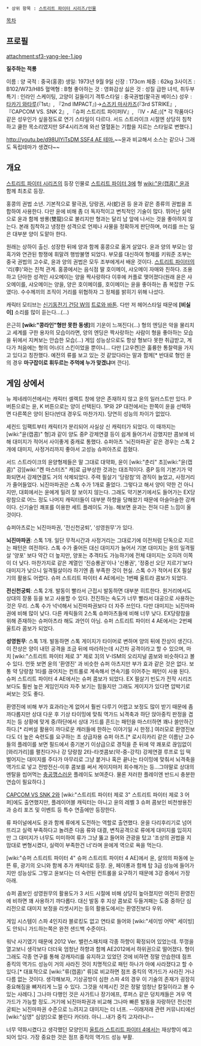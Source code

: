  * 상위 항목 : [[스트리트 파이터 시리즈/인물]]

[[목차]]

== 프로필 ==
attachment:sf3-yang-lee-1.jpg

'''질주하는 적룡'''

이름 : 양
국적 : 중국(홍콩)
생일: 1973년 9월 9일
신장 : 173cm
체중 : 62kg
3사이즈 : B102/W73/H85
혈액형 : B형
좋아하는 것 : 영화감상
싫은 것 : 성질 급한 녀석, 취두부
특기 : 인라인 스케이팅, 고양이 길들이기
격투스타일 : 중국권법(팔극권 베이스)
성우 : [[타카기 와타루]](『1st』, 『2nd IMPACT』)→[[스즈키 마사카즈]](『3rd STRIKE』, 『CAPCOM VS. SNK 2』, 『슈퍼 스트리트 파이퍼IV』, 『IV・AE』)[* 각 작품마다 같은 성우인가 싶을정도로 연기 스타일이 다르다. 서드 스트라이크 시절엔 상당히 침착하고 쿨한 목소리였지만 SF4시리즈에 와선 열혈돋는 기합을 지르는 스타일로 변했다.]

[[http://youtu.be/d98UlYiTsDM SSF4 AE 테마.]]~~윤과 비교해서 소스는 같으나 그래도 독립테마가 생겼다~~

== 개요 ==
[[스트리트 파이터 시리즈]]의 등장 인물로 [[스트리트 파이터 3]]에 형 [[wiki:"윤(캡콤)" 윤]]과 함께 최초로 등장.

홍콩의 권법 소년. 기본적으로 팔극권, 당랑권, 사(蛇)권 등 윤과 같은 종류의 권법을 조합하여 사용한다. 다만 윤에 비해 좀 더 독자적이고 변칙적인 기술이 많다. 뛰어난 실력으로 윤과 함께 쌍룡(雙龍)으로 불리지만 형과는 달리 남 앞에 나서는 것을 좋아하지 않는다. 본래 침착하고 냉정한 성격으로 언제나 사물을 정확하게 판단하며, 머리를 쓰는 일은 대부분 양이 도맡아 한다.

원래는 상하이 출신. 성장한 뒤에 양과 함께 홍콩으로 옮겨 살았다. 윤과 양의 부모는 암흑가와 연관된 항쟁에 휘말려 행방불명 되었다. 부모를 대신하여 형제를 키워준 조부는 중국 권법의 고수로, 윤과 양의 권법은 모두 조부에게서 배운 것이다. [[스트리트 파이터]]의 '리(李)'와는 친척 관계. 홍콩에서는 음식점 딸 호이메이, 샤오메이 자매와 친하다. 조용하고 단아한 성격인 샤오메이는 양을 짝사랑하다 이후에 커플로 맺어졌다(원래 윤은 샤오메이를, 샤오메이는 양을, 양은 호이메이를, 호이메이는 윤을 좋아하는 좀 복잡한 구도였다). 수수께끼의 조직이 거리를 위협하자 그 정체를 밝히기 위해 나섰다.

캐릭터 모티브는 [[신기동전기 건담 W]]의 [[트로와 바톤]].
다만 저 헤어스타일 때문에 '''[비실이]''' 소리를 많이 듣는다...(...)

은근히 '''[wiki:"콩라인"형만 못한 동생]'''의 기운이 느껴진다(...) 형의 엔딩은 악을 물리치고 세계를 구한 용자의 모습이라면, 양의 엔딩은 짝사랑하는 사람이 형을 좋아하는 모습을 뒤에서 지켜보는 안습한 모습(...) 게임 성능상으로도 항상 형보다 못한 취급받고, 게다가 처음에는 형의 어너더 스킨이었을 뿐이니... 다만 [고우켄]은 훌륭한 통찰력을 가지고 있다고 칭찬했다. 예전의 류를 보고 있는 것 같았다라는 말과 함께[* 반대로 형인 윤의 경우 '''마구잡이로 휘두르는 주먹에 누가 맞겠냐'''며 깐다].


== 게임 상에서 ==
뉴 제네레이션에서는 캐릭터 셀렉트 창에 양은 존재하지 않고 윤의 일러스트만 있다. P 버튼으로는 윤, K 버튼으로는 양이 선택된다. 1P와 2P 대전에서는 한쪽이 윤을 선택하면 다른쪽은 양이 된다(반대 경우도 마찬가지). 당연히 성능의 차이가 없었다.

세컨드 임팩트부터 캐릭터가 분리되어 사실상 신 캐릭터가 되었다. 이 때까지는 [wiki:"윤(캡콤)" 형]과 같이 양도 중P 강제연결 등이 쉽게 들어가서 강했지만 콤보에 비해 대미지가 적어서 사이좋게 중캐로 통했다. 슈퍼아츠 '뇌진마파권' 같은 경우는 스톡 2개에 대미지, 사정거리까지 좋아서 고성능 슈퍼아츠로 꼽혔다.

서드 스트라이크의 윤양형제들은 말 그대로 대약화, 윤이 [wiki:"춘리" 초][wiki:"윤(캡콤)" 강][wiki:"켄 마스터즈" 캐]로 급부상한 것과는 대조적이다. 중P 등의 기본기가 약화되면서 강제연결도 거의 삭제되었다. 주력 필살기 '당랑참'의 경직이 늘었고, 사정거리가 줄어들었다. 뇌진마파권은 스톡 수가 1개로 줄었다. 그렇다고 해서 양이 약한 건 아니지만, 대회에서는 윤에게 밀려 잘 보이지 않는다. 그래도 약기본기에서도 들어가는 EX당랑참으로 어느 정도 나머지 캐릭터들이 대부분 하향을 당해왔기 때문에 아슬아슬한 강캐이다. 신기술인 쾌포를 이용한 세트 플레이도 가능. 해보면 윤과는 전혀 다른 느낌이 올 것이다.

슈퍼아츠로는 뇌진마파권, '전신천궁퇴', '성영원무'가 있다.

'''뇌진마파권''': 스톡 1개. 일단 무적시간과 사정거리는 그대로기에 이전처럼 단독으로 지르는 패턴은 여전하다. 스톡 수가 줄어든 대신 대미지가 늘어서 기본 대미지는 윤의 일격필살 '양포' 보다 약간 더 높지만, 양포는 추격타도 가능하기에 전체 대미지는 오히려 이쪽이 더 낮다. 마찬가지로 같은 계열인 '진승룡권'이나 '신룡권', '정중선 오단 지르기'보다 대미지가 낮으니 일격필살이라 하기엔 좀 부족한 것이 현실. 스톡 수가 적어서 EX 필살기의 활용도 어렵다. 슈퍼 스트리트 파이터 4 AE에서는 1번째 울트라 콤보가 되었다.

'''전신천궁퇴''': 스톡 2개. 발동이 빨라서 근접시 발동하면 대부분 히트한다. 원거리에서도 상대의 장풍 등을 보고 사용할 수 있다. 전진하는 속도가 너무 빨라서 대공으로 사용하는 것은 무리. 스톡 수가 넉넉해서 뇌진마파권보다 더 자주 쓰인다. 다만 대미지는 뇌진마파권에 비해 많이 낮다. 다른 캐릭들의 2스톡 슈퍼아츠들에 비해 너무 낮다. EX당랑참을 위해 존재하는 슈퍼아츠라 해도 과언이 아님. 슈퍼 스트리트 파이터 4 AE에서는 2번째 울트라 콤보가 되었다.

'''성영원무''': 스톡 1개. 발동하면 스톡 게이지가 타이머로 변하며 양의 뒤에 잔상이 생긴다. 이 잔상은 양이 내민 공격을 조금 뒤에 따라하는데 시간차 공격이라고 할 수 있으며, 마치 [wiki:"스트리트 파이터 제로 3" 제로 3]의 V-ISM의 오리지널 콤보와 비슷하다고 볼 수 있다. 언뜻 보면 윤의 '환영진' 과 비슷한 슈퍼 아츠지만 부가 효과 같은 것은 없다. 보통 약 당랑참 1타를 끊어치는 컨트롤로 계속해서 연속기를 이어주는 패턴이 사용 된다. 슈퍼 스트리트 파이터 4 AE에서는 슈퍼 콤보가 되었다. EX 필살기 빈도가 전작 시리즈보다도 훨씬 높은 게임인지라 자주 보기는 힘들지만 그래도 게이지가 있다면 압박기로 써보는 것도 좋다.

환영진에 비해 부가 효과라는게 없어서 훨씬 다루기 어렵고 보정도 많이 받기 때문에 좀 까다롭지만 상대 다운 후 기상 타이밍에 맞춰 역가드 뇌격축과 하단 앉아중킥 판정을 겹치는 등 상황에 맞게 중/하단에서 상대 가드를 흔드는 패턴을 마스터하면 꽤나 쓸만하긴 하다.[* 리버설 활용이 까다로운 캐러들에 한하는 이야기일 시 한정.] 여러모로 환영진보다도 더 높은 숙련도를 요구하는 초 상급자용 슈퍼 아츠.[* 로시히카리 같은 이름난 고수들의 플레이를 보면 필드에서 중기본기 이상급으로 경직을 준 뒤에 약 쾌포로 끊임없이 [와리가리]를 펼친다거나 강 당랑참 2타-타겟콤보(약-중-강킥) 강제연결 루프로 입 떡 벌어지는 대미지를 주다가 마무리로 그냥 붙거나 혹은 끝나는 타이밍에 맞춰서 뇌격축을 역가드로 넣고 전방전신-이후 콤보를 써서 게이지마저 회수해가는 등...그야말로 상대의 멘탈을 씹어먹는 [[충공깽]]스러운 플레이도 보여준다. 물론 저러한 플레이엔 반드시 충분한 연습이 필요하다.]

[[CAPCOM VS SNK 2]]와 [wiki:"스트리트 파이터 제로 3" 스트리트 파이터 제로 3 어퍼]에도 출연했지만, 플레이어블 캐릭터는 아니고 윤의 레벨 3 슈퍼 콤보인 비천쌍용진과 승리 포즈 및 이벤트 등 특수 연출에만 등장한다.

류 파이널에서도 윤과 함께 류에게 도전하는 역할로 출연했다. 윤을 다리후리기로 넘어뜨리고 실력 부족하다고 놀려준 다음 류와 대결, 변칙공격으로 류에게 대미지를 입히지만 그 대미지가 너무도 미미하여 류가 그냥 뚫고 들어와 관광을 탔고 '조상의 권법을 지 맘대로 변형시켰다, 실력이 부족한건 너'라며 윤에게 역으로 욕을 먹는다.

[wiki:"슈퍼 스트리트 파이터 4" 슈퍼 스트리트 파이터 4 AE]에서 윤, 살의의 파동에 눈뜬 류, 광기의 오니와 함께 추가 캐릭터로 등장. 윤, 페이롱과 함께 탑 3급 성능에 들어가지만 성능상도 그렇고 윤보다는 더 숙련된 컨트롤을 요구하기 때문에 3강 중에서 가장 아래. 

슈퍼 콤보인 성영원무의 활용도가 3 서드 시절에 비해 상당히 높아졌지만 여전히 환영진에 비하면 꽤 사용하기 까다롭다. 대신 발동 후 지상 콤보로 두들겨패는 도중 중하단 심리전으로 대미지 보정을 리셋시키는 등의 활용도에서는 환영진보다 우위.

게임 시스템이 스파 4인지라 블로킹도 없고 연타로 들어와 [wiki:"세이빙 어택" 세이빙]도 안되니 가드하는쪽은 완전 샌드백 수준이다.

워낙 사기였기 때문에 2012 Ver. 밸런스패치때 각종 하향이 확정되어 있었는데. 뚜껑을 열고보니 생각보다 더더욱 엄청난 하향과 함께 AE2012에서 하위권으로 떨어졌다. 형이 그래도 각종 연구를 통해 강캐자리를 유지하고 있었던 것에 비하면 정말 안습한데 점프 중킥의 역가드 성능이 거의 사라진 것이 치명적으로 패턴 하나가 아예 사라졌다고 할 수 있다.[* 대표적으로 [wiki:"류(캡콤)" 류]로 비교하면 점프 중킥의 역가드가 사라진 거나 다름 없는 것이다. 생각해보자, 기상공방이 심한 스파 4의 경우 이 기술의 존재가 굉장히 중요해짐을 뼈저리게 느낄 수 있다. 그것을 삭제시킨 것은 정말 엄청난 칼질이라고 볼 수 있는 사례다.] 그나마 다행인 것은 사가트나 장기에프, 루퍼스 같은 덩치캐들은 겨우 역가드가 가능할 정도..거기에 뇌진마파권과 비교해 그나마 빠른 발동을 자랑하던 전신천궁퇴는 뇌진마파권 수준으로 느려지고 대미지는 더 너프. --이래저래 관련 커뮤니티에선 [wiki:"심영" 심양]으로 불린다 카더라. 아니...내가 중킥 고자라니!--

너무 약화시켰다고 생각했던 모양인지 [[울트라 스트리트 파이터 4]]에서는 재상향이 예고되어 있다. 가장 중요한 것은 점프 중킥의 역가드 성능 부활.
